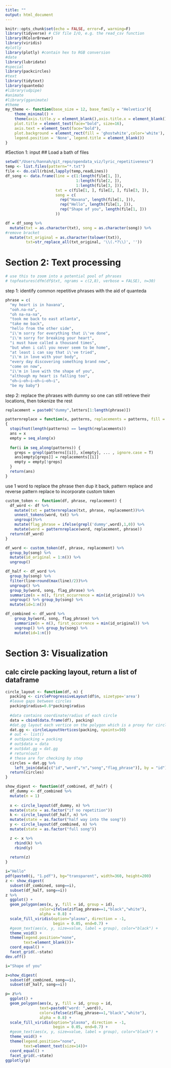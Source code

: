 ```yaml
---
title: ""
output: html_document
---
```


```r
knitr::opts_chunk$set(echo = FALSE, error=F, warning=F)
library(tidyverse) # CSV file I/O, e.g. the read_csv function
library(RColorBrewer)
library(viridis)
#plotly
library(plotly) #contain hex to RGB conversion
#date
library(lubridate)
#special
library(packcircles)
#text
library(tidytext)
library(quanteda)
#library(udpipe)
#animate
#library(gganimate)
#theme
my_theme <- function(base_size = 12, base_family = "Helvetica"){
    theme_minimal() +
    theme(axis.title.y = element_blank(),axis.title.x = element_blank(),
    plot.title = element_text(face="bold", size=16),
    axis.text = element_text(face="bold"),
    plot.background = element_rect(fill = 'ghostwhite',color='white'),
    legend.position = 'None', legend.title = element_blank())
}

```

#Section 1: input
## Load a bath of files
```r
setwd("/Users/hannah/git_repo/opendata_viz/lyric_repetitiveness")
temp <- list.files(pattern="*.txt")
file <- do.call(rbind,lapply(temp,readLines))
df_song <- data.frame(line = c(1:length(file[1, ]),
                               1:length(file[2, ]),
                               1:length(file[3, ])),
                      txt = c(file[1, ], file[2, ], file[3, ]),
                      song = c(
                        rep("Havana", length(file[1, ])),
                        rep("Hello", length(file[1, ])),
                        rep("Shape of you", length(file[1, ]))
                      ))
```



```r
df = df_song %>% 
  mutate(txt = as.character(txt), song = as.character(song)) %>%
#remove bracket
  mutate(txt_original = as.character(tolower(txt)),
         txt=str_replace_all(txt_original, '\\(.*?\\)', ''))
```

# Section 2: Text processing

```r
# use this to zoom into a potential pool of phrases
# topfeatures(dfm(df$txt, ngrams = c(2,8), verbose = FALSE), n=30)
```

step 1: identify common repetitive phrases with the aid of quanteda
```r
phrase = c(
  "my heart is in havana",
  "ooh.na-na",
  "oh na-na-na",
  "took me back to east atlanta",
  "take me back",
  "hello from the other side",
  "i\'m sorry for everything that i\'ve done",
  "i\'m sorry for breaking your heart",
  "i must have called a thousand times",
  "but when i call you never seem to be home",
  "at least i can say that i\'ve tried",
  "i\'m in love with your body",
  "every day discovering something brand new",
  "come on now",
  "i\'m in love with the shape of you",
  "although my heart is falling too",
  "oh—i—oh—i—oh—i—oh—i",
  "be my baby")
```

step 2: replace the phrases with dummy so one can still retrieve their locations, then tokenize the rest
```r
replacement = paste0("dummy",letters[1:length(phrase)])

patternreplace = function(x, patterns, replacements = patterns, fill = NA, ...)
{
  stopifnot(length(patterns) == length(replacements))
  ans = x  
  empty = seq_along(x)
  
  for(i in seq_along(patterns)) {
    greps = grepl(patterns[[i]], x[empty], ... , ignore.case = T)
    ans[empty[greps]] = replacements[[i]]  
    empty = empty[!greps]
  }
  return(ans)
}
```

use 1 word to replace the phrase then dup it back, pattern replace and reverse pattern replace to incorporate custom token

```r
custom_token <- function(df, phrase, replacement) {
  df_word <- df %>% 
    mutate(txt = patternreplace(txt, phrase, replacement))%>%
    unnest_tokens(word, txt) %>% 
    ungroup()%>%
    mutate(flag_phrase = ifelse(grepl('dummy',word),1,0)) %>%
    mutate(word = patternreplace(word, replacement, phrase))
  return(df_word)
}

```

```r
df_word <- custom_token(df, phrase, replacement) %>%
  group_by(song) %>%
  mutate(id_original = 1:n()) %>%
  ungroup()

df_half <- df_word %>%
  group_by(song) %>%
  filter(line<round(max(line)/2))%>%
  ungroup() %>%
  group_by(word, song, flag_phrase) %>%
  summarize(n = n(), first_occurrence = min(id_original)) %>%
  ungroup() %>% group_by(song) %>%
  mutate(id=1:n())

df_combined <- df_word %>%
    group_by(word, song, flag_phrase) %>%
    summarize(n = n(), first_occurrence = min(id_original)) %>%
    ungroup() %>% group_by(song) %>%
    mutate(id=1:n())
```


# Section 3: Visualization
## calc circle packing layout, return a list of dataframe
```r
circle_layout <- function(df, n) {
  packing <- circleProgressiveLayout(df$n, sizetype='area')
  #leave gaps between circles
  packing$radius=0.8*packing$radius
  
  #data contains coordinate/radius of each circle
  data = cbind(data.frame(df), packing) 
  #dat.gg layout each vertice on the polygon which is a proxy for circle
  dat.gg <- circleLayoutVertices(packing, npoints=50)
  # out <- list()
  # out$packing = packing
  # out$data = data
  # out$dat.gg = dat.gg
  # return(out)
  # these are for checking by step
  circles = dat.gg %>% 
    left_join(data[c("id","word","n","song","flag_phrase")], by = "id")
  return(circles)
}
```


```r
show_digest <- function(df_combined, df_half) {
  df_dummy <- df_combined %>% 
  mutate(n = 1)
  
  x <- circle_layout(df_dummy, n) %>% 
  mutate(state = as.factor("if no repetition"))
  k <- circle_layout(df_half, n) %>% 
  mutate(state = as.factor("half way into the song"))
  y <- circle_layout(df_combined, n) %>% 
  mutate(state = as.factor("full song"))

  z <- x %>%
    rbind(k) %>%
    rbind(y)
  
  return(z)
}
```


```r
i="Hello"
pdf(paste0(i, "1.pdf"), bg="transparent", width=360, height=200)
z <- show_digest(
  subset(df_combined, song==i), 
  subset(df_half, song==i)) 
z %>%
  ggplot() + 
  geom_polygon(aes(x, y, fill = id, group = id),
               color=ifelse(z$flag_phrase==1,"black","white"),
               alpha = 0.8) +
  scale_fill_viridis(option="plasma", direction = -1, 
                     begin = 0.05, end=0.7) +
  #geom_text(aes(x, y, size=value, label = group), color="black") +
  theme_void() + 
  theme(legend.position="none",
        text=element_blank())+ 
  coord_equal() + 
  facet_grid(.~state) 
dev.off()


```
```r
i="Shape of you"

z=show_digest(
  subset(df_combined, song==i), 
  subset(df_half, song==i)) 

p= z%>%
  ggplot() + 
  geom_polygon(aes(x, y, fill = id, group = id, 
               text=paste0("word: ",word)), 
               color=ifelse(z$flag_phrase==1,"black","white"),
               alpha = 0.8) +
  scale_fill_viridis(option="plasma", direction = -1, 
                     begin = 0.05, end=0.7) +
  #geom_text(aes(x, y, size=value, label = group), color="black") +
  theme_void() + 
  theme(legend.position="none",
        text=element_text(size=14))+ 
  coord_equal() + 
  facet_grid(.~state) 
ggplotly(p)

```
